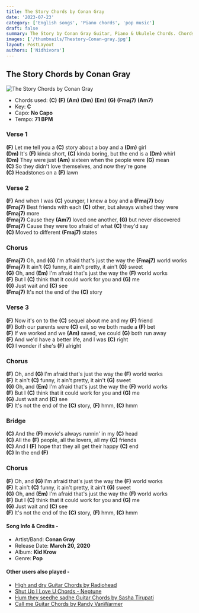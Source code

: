 ```yaml
---
title: The Story Chords by Conan Gray
date: '2023-07-23'
category: ['English songs', 'Piano chords', 'pop music']
draft: false
summary: The Story by Conan Gray Guitar, Piano & Ukulele Chords. Chords used - (C) (F) (Am) (Dm) (Em) (G) (Fmaj7) (Am7), Capo - No Capo, Key - C
images: ['/thumbnails/Thestory-Conan-gray.jpg']
layout: PostLayout
authors: ['Nidhivora']
---
```


## The Story Chords by Conan Gray

![The Story Chords by Conan Gray](/thumbnails/Thestory-Conan-gray.jpg)

- Chords used: **(C)** **(F)** **(Am)** **(Dm)** **(Em)** **(G)** **(Fmaj7)** **(Am7)**
- Key: **C**
- Capo: **No Capo**
- Tempo: **71 BPM**

### Verse 1

**(F)** Let me tell you a **(C)** story about a boy and a **(Dm)** girl\
**(Dm)** It's **(F)** kinda short, **(C)** kinda boring, but the end is a **(Dm)** whirl\
**(Dm)** They were just **(Am)** sixteen when the people were **(G)** mean\
**(C)** So they didn't love themselves, and now they're gone\
**(C)** Headstones on a **(F)** lawn

### Verse 2

**(F)** And when I was **(C)** younger, I knew a boy and a **(Fmaj7)** boy\
**(Fmaj7)** Best friends with each **(C)** other, but always wished they were **(Fmaj7)** more\
**(Fmaj7)** Cause they **(Am7)** loved one another, **(G)** but never discovered\
**(Fmaj7)** Cause they were too afraid of what **(C)** they'd say\
**(C)** Moved to different **(Fmaj7)** states

### Chorus

**(Fmaj7)** Oh, and **(G)** I'm afraid that's just the way the **(Fmaj7)** world works\
**(Fmaj7)** It ain't **(C)** funny, it ain't pretty, it ain't **(G)** sweet\
**(G)** Oh, and **(Em)** I'm afraid that's just the way the **(F)** world works\
**(F)** But I **(C)** think that it could work for you and **(G)** me\
**(G)** Just wait and **(C)** see\
**(Fmaj7)** It's not the end of the **(C)** story

### Verse 3

**(F)** Now it's on to the **(C)** sequel about me and my **(F)** friend\
**(F)** Both our parents were **(C)** evil, so we both made a **(F)** bet\
**(F)** If we worked and we **(Am)** saved, we could **(G)** both run away\
**(F)** And we'd have a better life, and I was **(C)** right\
**(C)** I wonder if she's **(F)** alright

### Chorus

**(F)** Oh, and **(G)** I'm afraid that's just the way the **(F)** world works\
**(F)** It ain't **(C)** funny, it ain't pretty, it ain't **(G)** sweet\
**(G)** Oh, and **(Em)** I'm afraid that's just the way the **(F)** world works\
**(F)** But I **(C)** think that it could work for you and **(G)** me\
**(G)** Just wait and **(C)** see\
**(F)** It's not the end of the **(C)** story, **(F)** hmm, **(C)** hmm

### Bridge

**(C)** And the **(F)** movie's always runnin' in my **(C)** head\
**(C)** All the **(F)** people, all the lovers, all my **(C)** friends\
**(C)** And I **(F)** hope that they all get their happy **(C)** end\
**(C)** In the end **(F)**

### Chorus

**(F)** Oh, and **(G)** I'm afraid that's just the way the **(F)** world works\
**(F)** It ain't **(C)** funny, it ain't pretty, it ain't **(G)** sweet\
**(G)** Oh, and **(Em)** I'm afraid that's just the way the **(F)** world works\
**(F)** But I **(C)** think that it could work for you and **(G)** me\
**(G)** Just wait and **(C)** see\
**(F)** It's not the end of the **(C)** story, **(F)** hmm, **(C)** hmm

#### Song Info & Credits -

- Artist/Band: **Conan Gray**
- Release Date: **March 20, 2020**
- Album: **Kid Krow**
- Genre: **Pop**

#### Other users also played -

- [High and dry Guitar Chords by Radiohead](https://www.chordsco.com/chords/high-and-dry-guitar-chords-by-radiohead)
- [Shut Up I Love U Chords - Neptune](https://www.chordsco.com/chords/shut-up-i-love-u-chords-neptune)
- [Hum they seedhe sadhe Guitar Chords by Sasha Tirupati](https://www.chordsco.com/chords/hum-they-seedhe-sadhe-guitar-chords-by-sasha-tirupati)
- [Call me Guitar Chords by Randy VanWarmer](https://www.chordsco.com/chords/call-me-guitar-chords-by-randy-vanwarmer)
